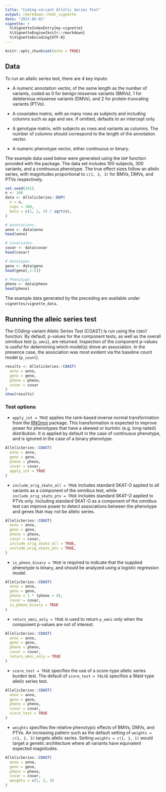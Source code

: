```yaml
---
title: "Coding-variant Allelic Series Test"
output: rmarkdown::html_vignette
date: "2023-05-01"
vignette: >
  %\VignetteIndexEntry{my-vignette}
  %\VignetteEngine{knitr::rmarkdown}
  %\VignetteEncoding{UTF-8}
---
```



```r
knitr::opts_chunk$set(echo = TRUE)
```

## Data

To run an allelic series test, there are 4 key inputs:

* A numeric annotation vector, of the same length as the number of variants, coded as 0 for benign missense variants (BMVs), 1 for deleterious missense variants (DMVs), and 2 for protein truncating variants (PTVs).

* A covariates matrix, with as many rows as subjects and including columns such as age and sex. If omitted, defaults to an intercept only.

* A genotype matrix, with subjects as rows and variants as columns. The number of columns should correspond to the length of the annotation vector.

* A numeric phenotype vector, either continuous or binary.

The example data used below were generated using the `DGP` function provided with the package. The data set includes 100 subjects, 300 variants, and a continuous phenotype. The true effect sizes follow an allelic series, with magnitudes proportional to `c(1, 2, 3)` for BMVs, DMVs, and PTVs respectively.

```r
set.seed(101)
n <- 100
data <- AllelicSeries::DGP(
  n = n,
  snps = 300,
  beta = c(1, 2, 3) / sqrt(n),
)

# Annotations.
anno <- data$anno
head(anno)

# Covariates.
covar <- data$covar
head(covar)

# Genotypes.
geno <- data$geno
head(geno[,1:5])

# Phenotype.
pheno <- data$pheno
head(pheno)
```

The example data generated by the preceding are available under `vignettes/vignette_data`.


## Running the alleic series test

The COding-variant Allelic Series Test (COAST) is run using the `COAST` function. By default, p-values for the component tests, as well as the overall omnibus test (`p_omni`), are returned. Inspection of the component p-values is useful for determining which model(s) drove an association. In the presence case, the association was most evident via the baseline count model (`p_count`).

```r
results <- AllelicSeries::COAST(
  anno = anno,
  geno = geno,
  pheno = pheno,
  covar = covar
)
show(results)
```

### Test options

* `apply_int = TRUE` applies the rank-based inverse normal transformation from the [RNOmni](https://CRAN.R-project.org/package=RNOmni) package. This transformation is expected to improve power for phenotypes that have a skewed or kurtotic (e.g. long-tailed) distribution. It is applied by default in the case of continuous phenotype, and is ignored in the case of a binary phenotype.

```r
AllelicSeries::COAST(
  anno = anno,
  geno = geno,
  pheno = pheno,
  covar = covar,
  apply_int = TRUE
)
```

* `include_orig_skato_all = TRUE` includes standard SKAT-O applied to all variants as a component of the omnibus test, while `include_orig_skato_ptv = TRUE` includes standard SKAT-O applied to PTVs only. Including standard SKAT-O as a component of the omnibus test can improve power to detect associations between the phenotype and genes that may not be allelic series.

```r
AllelicSeries::COAST(
  anno = anno,
  geno = geno,
  pheno = pheno,
  covar = covar,
  include_orig_skato_all = TRUE,
  include_orig_skato_ptv = TRUE,
)
```

* `is_pheno_binary = TRUE` is required to indicate that the supplied phenotype is binary, and should be analyzed using a logistic regression model.

```r
AllelicSeries::COAST(
  anno = anno,
  geno = geno,
  pheno = 1 * (pheno > 0),
  covar = covar,
  is_pheno_binary = TRUE
)
```

* `return_omni_only = TRUE` is used to return `p_omni` only when the component p-values are not of interest:

```r
AllelicSeries::COAST(
  anno = anno,
  geno = geno,
  pheno = pheno,
  covar = covar,
  return_omni_only = TRUE
)
```

* `score_test = TRUE` specifies the use of a score-type allelic series burden test. The default of `score_test = FALSE` specifies a Wald-type allelic series test. 

```r
AllelicSeries::COAST(
  anno = anno,
  geno = geno,
  pheno = pheno,
  covar = covar,
  score_test = TRUE
)
```

* `weights` specifies the relative phenotypic effects of BMVs, DMVs, and PTVs. An increasing pattern such as the default setting of `weights = c(1, 2, 3)` targets allelic series. Setting `weights = c(1, 1, 1)` would target a genetic architecture where all variants have equivalent expected magnitudes.

```r
AllelicSeries::COAST(
  anno = anno,
  geno = geno,
  pheno = pheno,
  covar = covar,
  weights = c(1, 2, 3)
)
```
